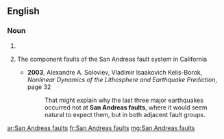 ==English==

===Noun===
{{head|en|plural}}

# {{plural of|San Andreas fault|lang=en}}
# {{context|geology|lang=en}} The component faults of the San Andreas fault system in California
#* '''2003''', Alexandre A. Soloviev, Vladimir Isaakovich Kelis-Borok, ''Nonlinear Dynamics of the Lithosphere and Earthquake Prediction'', page 32
#*: That might explain why the last three major earthquakes occurred not at '''San Andreas faults''', where it would seem natural to expect them, but in both adjacent fault groups.

[[ar:San Andreas faults]]
[[fr:San Andreas faults]]
[[mg:San Andreas faults]]